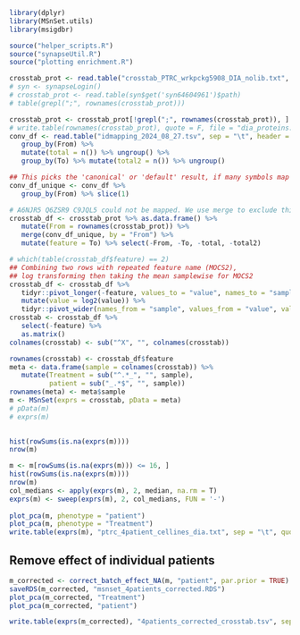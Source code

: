 

```r
library(dplyr)
library(MSnSet.utils)
library(msigdbr)

source("helper_scripts.R")
source("synapseUtil.R")
source("plotting enrichment.R")

crosstab_prot <- read.table("crosstab_PTRC_wrkpckg5908_DIA_nolib.txt", sep = "\t")
# syn <- synapseLogin()
# crosstab_prot <- read.table(syn$get('syn64604961')$path)
# table(grepl(";", rownames(crosstab_prot)))

crosstab_prot <- crosstab_prot[!grepl(";", rownames(crosstab_prot)), ]
# write.table(rownames(crosstab_prot), quote = F, file = "dia_proteins.txt", col.names = F, row.names = F)
conv_df <- read.table("idmapping_2024_08_27.tsv", sep = "\t", header = T) %>%
   group_by(From) %>%
   mutate(total = n()) %>% ungroup() %>%
   group_by(To) %>% mutate(total2 = n()) %>% ungroup()

## This picks the 'canonical' or 'default' result, if many symbols map to the same uniprot.
conv_df_unique <- conv_df %>%
   group_by(From) %>% slice(1)

# A6NJR5 Q6ZSR9 C9JQL5 could not be mapped. We use merge to exclude this results from crosstab_df
crosstab_df <- crosstab_prot %>% as.data.frame() %>%
   mutate(From = rownames(crosstab_prot)) %>%
   merge(conv_df_unique, by = "From") %>%
   mutate(feature = To) %>% select(-From, -To, -total, -total2)

# which(table(crosstab_df$feature) == 2)
## Combining two rows with repeated feature name (MOCS2), 
## log transforming then taking the mean samplewise for MOCS2
crosstab_df <- crosstab_df %>%
   tidyr::pivot_longer(-feature, values_to = "value", names_to = "sample") %>%
   mutate(value = log2(value)) %>%
   tidyr::pivot_wider(names_from = "sample", values_from = "value", values_fn = mean) 
crosstab <- crosstab_df %>%
   select(-feature) %>% 
   as.matrix()
colnames(crosstab) <- sub("^X", "", colnames(crosstab))

rownames(crosstab) <- crosstab_df$feature
meta <- data.frame(sample = colnames(crosstab)) %>%
   mutate(Treatment = sub("^.*_", "", sample),
          patient = sub("_.*$", "", sample))
rownames(meta) <- meta$sample
m <- MSnSet(exprs = crosstab, pData = meta)
# pData(m)
# exprs(m)
   

hist(rowSums(is.na(exprs(m))))
nrow(m)

m <- m[rowSums(is.na(exprs(m))) <= 16, ]
hist(rowSums(is.na(exprs(m))))
nrow(m)
col_medians <- apply(exprs(m), 2, median, na.rm = T)
exprs(m) <- sweep(exprs(m), 2, col_medians, FUN = '-')
 
plot_pca(m, phenotype = "patient")
plot_pca(m, phenotype = "Treatment")
write.table(exprs(m), "ptrc_4patient_cellines_dia.txt", sep = "\t", quote = F)

```



## Remove effect of individual patients


```r
m_corrected <- correct_batch_effect_NA(m, "patient", par.prior = TRUE)
saveRDS(m_corrected, "msnset_4patients_corrected.RDS")
plot_pca(m_corrected, "Treatment")
plot_pca(m_corrected, "patient")

write.table(exprs(m_corrected), "4patients_corrected_crosstab.tsv", sep = "\t", quote = F)
```




